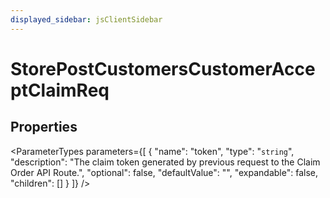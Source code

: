 ```yaml
---
displayed_sidebar: jsClientSidebar
---
```



# StorePostCustomersCustomerAcceptClaimReq

## Properties

<ParameterTypes parameters={[
  {
    "name": "token",
    "type": "`string`",
    "description": "The claim token generated by previous request to the Claim Order API Route.",
    "optional": false,
    "defaultValue": "",
    "expandable": false,
    "children": []
  }
]} />

